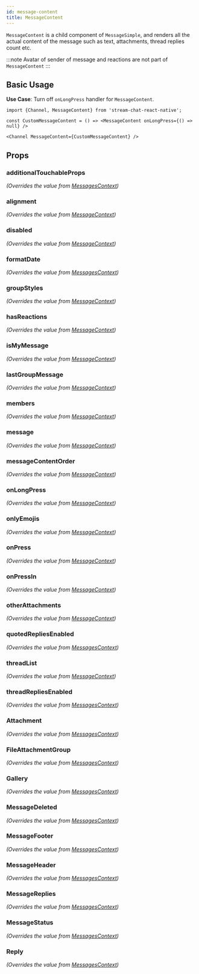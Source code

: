 ```yaml
---
id: message-content
title: MessageContent
---
```





`MessageContent` is a child component of `MessageSimple`, and renders all the actual content of the message such as text, attachments, thread replies count etc.

:::note
Avatar of sender of message and reactions are not part of `MessageContent`
:::

## Basic Usage

**Use Case**: Turn off `onLongPress` handler for `MessageContent`.

```tsx
import {Channel, MessageContent} from 'stream-chat-react-native';

const CustomMessageContent = () => <MessageContent onLongPress={() => null} />

<Channel MessageContent={CustomMessageContent} />
```

## Props

### additionalTouchableProps

_(Overrides the value from [MessagesContext](../../contexts/messages-context))_

<AdditionalTouchableProps />

### alignment

_(Overrides the value from [MessageContext](../../contexts/message-context))_

<Alignment />

### disabled

_(Overrides the value from [MessageContext](../../contexts/message-context))_

<Disabled />

### formatDate

_(Overrides the value from [MessagesContext](../../contexts/messages-context))_

<FormatDate />

<!-- ### goToMessage -->

### groupStyles

_(Overrides the value from [MessageContext](../../contexts/message-context))_

<GroupStyles />

### hasReactions

_(Overrides the value from [MessageContext](../../contexts/message-context))_

<HasReactions />

### isMyMessage

_(Overrides the value from [MessageContext](../../contexts/message-context))_

<IsMyMessage />

### lastGroupMessage

_(Overrides the value from [MessageContext](../../contexts/message-context))_

<LastGroupMessage />

### members

_(Overrides the value from [MessageContext](../../contexts/message-context))_

<Members />

### message

_(Overrides the value from [MessageContext](../../contexts/message-context))_

<MessageProp />

### messageContentOrder

_(Overrides the value from [MessageContext](../../contexts/message-context))_

<MessageContentOrder />

### onLongPress

_(Overrides the value from [MessageContext](../../contexts/message-context))_

<OnLongPress />

### onlyEmojis

_(Overrides the value from [MessageContext](../../contexts/message-context))_

<OnlyEmojis />

### onPress

_(Overrides the value from [MessageContext](../../contexts/message-context))_

<OnPress />

### onPressIn

_(Overrides the value from [MessageContext](../../contexts/message-context))_

<OnPressIn />

### otherAttachments

_(Overrides the value from [MessageContext](../../contexts/message-context))_

<OtherAttachments />

<!-- ### preventPress -->

<!-- ### showMessageStatus -->

### quotedRepliesEnabled

_(Overrides the value from [MessagesContext](../../contexts/messages-context))_

<QuotedRepliesEnabled />

### threadList

_(Overrides the value from [MessageContext](../../contexts/message-context))_

<ThreadList />

### threadRepliesEnabled

_(Overrides the value from [MessagesContext](../../contexts/messages-context))_

<ThreadRepliesEnabled />

### Attachment

_(Overrides the value from [MessagesContext](../../contexts/messages-context))_

<Attachment />

### FileAttachmentGroup

_(Overrides the value from [MessagesContext](../../contexts/messages-context))_

<FileAttachmentGroup />

### Gallery

_(Overrides the value from [MessagesContext](../../contexts/messages-context))_

<Gallery />

### MessageDeleted

_(Overrides the value from [MessagesContext](../../contexts/messages-context))_

<MessageDeleted />

### MessageFooter

_(Overrides the value from [MessagesContext](../../contexts/messages-context))_

<MessageFooter />

### MessageHeader

_(Overrides the value from [MessagesContext](../../contexts/messages-context))_

<MessageHeader />

### MessageReplies

_(Overrides the value from [MessagesContext](../../contexts/messages-context))_

<MessageReplies />

### MessageStatus

_(Overrides the value from [MessagesContext](../../contexts/messages-context))_

<MessageStatus />

### Reply

_(Overrides the value from [MessagesContext](../../contexts/messages-context))_

<Reply />
